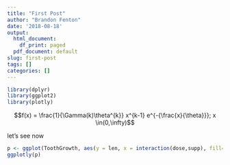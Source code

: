 ```yaml
---
title: "First Post"
author: "Brandon Fenton"
date: '2018-08-18'
output:
  html_document:
    df_print: paged
  pdf_document: default
slug: first-post
tags: []
categories: []
---
```


```r
library(dplyr)
library(ggplot2)
library(plotly)
```

$$f(x) = \frac{1}{\Gamma(k)\theta^{k}} x^{k-1} e^{-{\frac{x}{\theta}}}; x \in(0,\infty)$$

let's see now

```r
p <- ggplot(ToothGrowth, aes(y = len, x = interaction(dose,supp), fill=supp)) + geom_boxplot() + theme_bw() + theme(panel.grid.major = element_blank(), panel.grid.minor = element_blank())
ggplotly(p)
```
